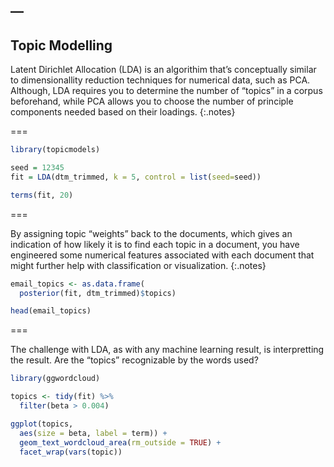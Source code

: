 ---
---

## Topic Modelling

Latent Dirichlet Allocation (LDA) is an algorithim that's conceptually similar
to dimensionallity reduction techniques for numerical data, such as PCA.
Although, LDA requires you to determine the number of "topics" in a corpus
beforehand, while PCA allows you to choose the number of principle components
needed based on their loadings.
{:.notes}

===

```r
library(topicmodels)

seed = 12345
fit = LDA(dtm_trimmed, k = 5, control = list(seed=seed))
```

```r
terms(fit, 20)
```

===

By assigning topic "weights" back to the documents, which gives an indication of how likely it
is to find each topic in a document, you have engineered some numerical features associated
with each document that might further help with classification or visualization.
{:.notes}

```r
email_topics <- as.data.frame(
  posterior(fit, dtm_trimmed)$topics)
```

```r
head(email_topics)
```

===

The challenge with LDA, as with any machine learning result, is interpretting the
result. Are the "topics" recognizable by the words used?

```r
library(ggwordcloud)

topics <- tidy(fit) %>%
  filter(beta > 0.004)

ggplot(topics,
  aes(size = beta, label = term)) +
  geom_text_wordcloud_area(rm_outside = TRUE) +
  facet_wrap(vars(topic))
```

